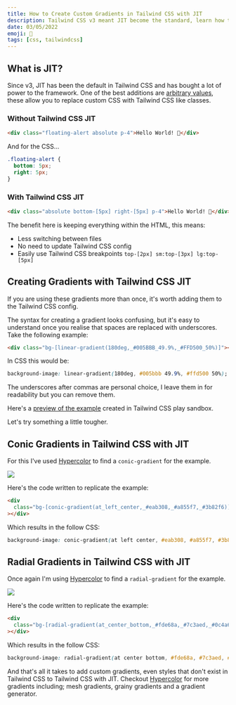```yaml
---
title: How to Create Custom Gradients in Tailwind CSS with JIT
description: Tailwind CSS v3 meant JIT become the standard, learn how to use JIT to create custom gradients in Tailwind CSS without any custom CSS.
date: 03/05/2022
emoji: 🎨
tags: [css, tailwindcss]
---
```


## What is JIT?

Since v3, JIT has been the default in Tailwind CSS and has bought a lot of power to the framework. One of the best additions are [arbitrary values](https://tailwindcss.com/docs/adding-custom-styles#using-arbitrary-values), these allow you to replace custom CSS with Tailwind CSS like classes.

### Without Tailwind CSS JIT

```html
<div class="floating-alert absolute p-4">Hello World! 👋</div>
```

And for the CSS...

```css
.floating-alert {
  bottom: 5px;
  right: 5px;
}
```

### With Tailwind CSS JIT

```html
<div class="absolute bottom-[5px] right-[5px] p-4">Hello World! 👋</div>
```

The benefit here is keeping everything within the HTML, this means:

- Less switching between files
- No need to update Tailwind CSS config
- Easily use Tailwind CSS breakpoints `top-[2px] sm:top-[3px] lg:top-[5px]`

## Creating Gradients with Tailwind CSS JIT

If you are using these gradients more than once, it's worth adding them to the Tailwind CSS config.

The syntax for creating a gradient looks confusing, but it's easy to understand once you realise that spaces are replaced with underscores. Take the following example:

```html
<div class="bg-[linear-gradient(180deg,_#005BBB_49.9%,_#FFD500_50%)]"></div>
```

In CSS this would be:

```css
background-image: linear-gradient(180deg, #005bbb 49.9%, #ffd500 50%);
```

The underscores after commas are personal choice, I leave them in for readability but you can remove them.

Here's a [preview of the example](https://play.tailwindcss.com/0Q0oaPLA4I) created in Tailwind CSS play sandbox.

Let's try something a little tougher.

## Conic Gradients in Tailwind CSS with JIT

For this I've used [Hypercolor](https://hypercolor.dev) to find a `conic-gradient` for the example.

![](/images/posts/conic-gradient-example.webp)

Here's the code written to replicate the example:

```html
<div
  class="bg-[conic-gradient(at_left_center,_#eab308,_#a855f7,_#3b82f6)]"
></div>
```

Which results in the follow CSS:

```css
background-image: conic-gradient(at left center, #eab308, #a855f7, #3b82f6);
```

## Radial Gradients in Tailwind CSS with JIT

Once again I'm using [Hypercolor](https://hypercolor.dev) to find a `radial-gradient` for the example.

![](/images/posts/radial-gradient-example.webp)

Here's the code written to replicate the example:

```html
<div
  class="bg-[radial-gradient(at_center_bottom,_#fde68a,_#7c3aed,_#0c4a6e)]"
></div>
```

Which results in the follow CSS:

```css
background-image: radial-gradient(at center bottom, #fde68a, #7c3aed, #0c4a6e);
```

And that's all it takes to add custom gradients, even styles that don't exist in Tailwind CSS to Tailwind CSS with JIT. Checkout [Hypercolor](https://hypercolor.dev) for more gradients including; mesh gradients, grainy gradients and a gradient generator.
